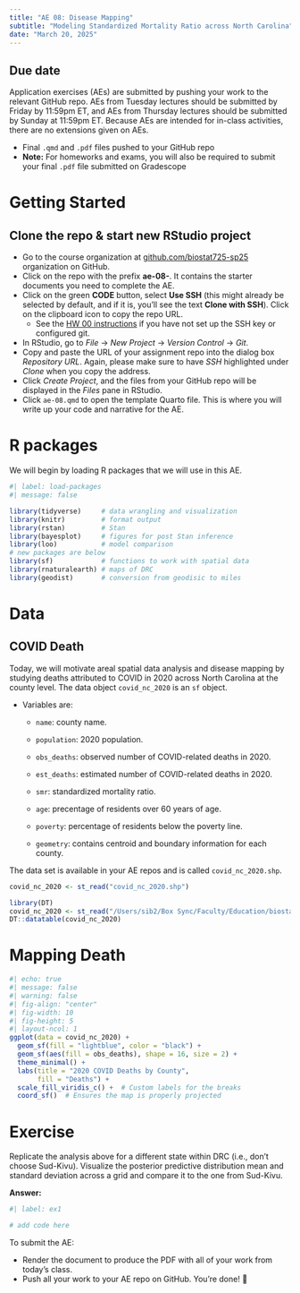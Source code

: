 ```yaml
---
title: "AE 08: Disease Mapping"
subtitle: "Modeling Standardized Mortality Ratio across North Carolina"
date: "March 20, 2025"
---
```


::: callout-important
## Due date

Application exercises (AEs) are submitted by pushing your work to the relevant GitHub repo. AEs from Tuesday lectures should be submitted by Friday by 11:59pm ET, and AEs from Thursday lectures should be submitted by Sunday at 11:59pm ET. Because AEs are intended for in-class activities, there are no extensions given on AEs.

-   Final `.qmd` and `.pdf` files pushed to your GitHub repo
-   **Note:** For homeworks and exams, you will also be required to submit your final `.pdf` file submitted on Gradescope
:::

# Getting Started

## Clone the repo & start new RStudio project

-   Go to the course organization at [github.com/biostat725-sp25](https://github.com/biostat725-sp25) organization on GitHub.
-   Click on the repo with the prefix **ae-08-**. It contains the starter documents you need to complete the AE.
-   Click on the green **CODE** button, select **Use SSH** (this might already be selected by default, and if it is, you'll see the text **Clone with SSH**). Click on the clipboard icon to copy the repo URL.
    -   See the [HW 00 instructions](https://biostat725-sp25.netlify.app/hw/hw-00#connect-rstudio-and-github) if you have not set up the SSH key or configured git.
-   In RStudio, go to *File* $\rightarrow$ *New Project* $\rightarrow$ *Version Control* $\rightarrow$ *Git*.
-   Copy and paste the URL of your assignment repo into the dialog box *Repository URL*. Again, please make sure to have *SSH* highlighted under *Clone* when you copy the address.
-   Click *Create Project*, and the files from your GitHub repo will be displayed in the *Files* pane in RStudio.
-   Click `ae-08.qmd` to open the template Quarto file. This is where you will write up your code and narrative for the AE.

# R packages

We will begin by loading R packages that we will use in this AE.

```r
#| label: load-packages
#| message: false

library(tidyverse)     # data wrangling and visualization
library(knitr)         # format output
library(rstan)         # Stan
library(bayesplot)     # figures for post Stan inference
library(loo)           # model comparison
# new packages are below
library(sf)            # functions to work with spatial data
library(rnaturalearth) # maps of DRC
library(geodist)       # conversion from geodisic to miles

```

# Data

## COVID Death 

Today, we will motivate areal spatial data analysis and disease mapping by studying deaths attributed to COVID in 2020 across North Carolina at the county level. The data object `covid_nc_2020` is an `sf` object.

-   Variables are:

    -   `name`: county name.

    -   `population`: 2020 population.

    -   `obs_deaths`: observed number of COVID-related deaths in 2020.

    -   `est_deaths`: estimated number of COVID-related deaths in 2020.

    -   `smr`: standardized mortality ratio.

    -   `age`: precentage of residents over 60 years of age.

    -   `poverty`: percentage of residents below the poverty line.
    
    -   `geometry`: contains centroid and boundary information for each county.

The data set is available in your AE repos and is called `covid_nc_2020.shp`.

```r
covid_nc_2020 <- st_read("covid_nc_2020.shp")
```

```r
library(DT)
covid_nc_2020 <- st_read("/Users/sib2/Box Sync/Faculty/Education/biostat725-sp25/course-material/data/covid/covid_nc_2020.shp", quiet = TRUE)
DT::datatable(covid_nc_2020)
```

# Mapping Death

```r
#| echo: true
#| message: false
#| warning: false
#| fig-align: "center"
#| fig-width: 10
#| fig-height: 5
#| layout-ncol: 1
ggplot(data = covid_nc_2020) +
  geom_sf(fill = "lightblue", color = "black") +
  geom_sf(aes(fill = obs_deaths), shape = 16, size = 2) +
  theme_minimal() +
  labs(title = "2020 COVID Deaths by County",
       fill = "Deaths") +
  scale_fill_viridis_c() +  # Custom labels for the breaks
  coord_sf()  # Ensures the map is properly projected
```

# Exercise

Replicate the analysis above for a different state within DRC (i.e., don't choose Sud-Kivu). Visualize the posterior predictive distribution mean and standard deviation across a grid and compare it to the one from Sud-Kivu.

**Answer:**

```r
#| label: ex1

# add code here

```

::: callout-important
To submit the AE:

-   Render the document to produce the PDF with all of your work from today's class.
-   Push all your work to your AE repo on GitHub. You're done! 🎉
:::
